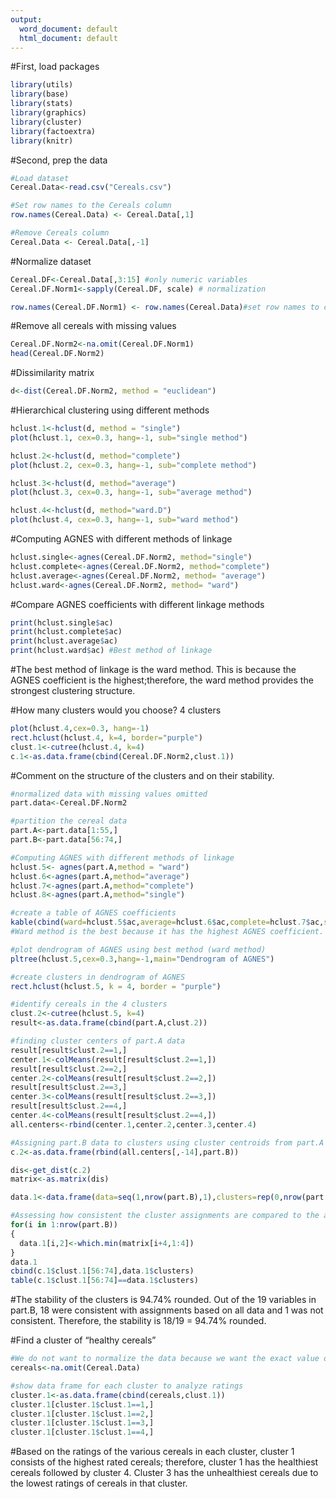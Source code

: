 ---
output:
  word_document: default
  html_document: default
---

#First, load packages
```{r}
library(utils)
library(base)
library(stats)
library(graphics)
library(cluster)
library(factoextra)
library(knitr)
```

#Second, prep the data
```{r}
#Load dataset
Cereal.Data<-read.csv("Cereals.csv") 

#Set row names to the Cereals column
row.names(Cereal.Data) <- Cereal.Data[,1]

#Remove Cereals column
Cereal.Data <- Cereal.Data[,-1]
```

#Normalize dataset
```{r}
Cereal.DF<-Cereal.Data[,3:15] #only numeric variables
Cereal.DF.Norm1<-sapply(Cereal.DF, scale) # normalization

row.names(Cereal.DF.Norm1) <- row.names(Cereal.Data)#set row names to cereal names
```

#Remove all cereals with missing values
```{r}
Cereal.DF.Norm2<-na.omit(Cereal.DF.Norm1)
head(Cereal.DF.Norm2)
```
#Dissimilarity matrix 
```{r}
d<-dist(Cereal.DF.Norm2, method = "euclidean")
```

#Hierarchical clustering using different methods
```{r}
hclust.1<-hclust(d, method = "single")
plot(hclust.1, cex=0.3, hang=-1, sub="single method")

hclust.2<-hclust(d, method="complete")
plot(hclust.2, cex=0.3, hang=-1, sub="complete method")

hclust.3<-hclust(d, method="average")
plot(hclust.3, cex=0.3, hang=-1, sub="average method")

hclust.4<-hclust(d, method="ward.D")
plot(hclust.4, cex=0.3, hang=-1, sub="ward method")
```

#Computing AGNES with different methods of linkage
```{r}
hclust.single<-agnes(Cereal.DF.Norm2, method="single")
hclust.complete<-agnes(Cereal.DF.Norm2, method="complete")
hclust.average<-agnes(Cereal.DF.Norm2, method= "average")
hclust.ward<-agnes(Cereal.DF.Norm2, method= "ward")
```

#Compare AGNES coefficients with different linkage methods
```{r}
print(hclust.single$ac)
print(hclust.complete$ac)
print(hclust.average$ac)
print(hclust.ward$ac) #Best method of linkage
```
#The best method of linkage is the ward method. This is because the AGNES coefficient is the highest;therefore, the ward method provides the strongest clustering structure.

#How many clusters would you choose? 4 clusters
```{r}
plot(hclust.4,cex=0.3, hang=-1)
rect.hclust(hclust.4, k=4, border="purple")
clust.1<-cutree(hclust.4, k=4)
c.1<-as.data.frame(cbind(Cereal.DF.Norm2,clust.1))
```

#Comment on the structure of the clusters and on their stability.
```{r}
#normalized data with missing values omitted
part.data<-Cereal.DF.Norm2

#partition the cereal data
part.A<-part.data[1:55,]
part.B<-part.data[56:74,]

#Computing AGNES with different methods of linkage
hclust.5<- agnes(part.A,method = "ward")
hclust.6<-agnes(part.A,method="average")
hclust.7<-agnes(part.A,method="complete")
hclust.8<-agnes(part.A,method="single")

#create a table of AGNES coefficients
kable(cbind(ward=hclust.5$ac,average=hclust.6$ac,complete=hclust.7$ac,single=hclust.8$ac))
#Ward method is the best because it has the highest AGNES coefficient. 

#plot dendrogram of AGNES using best method (ward method)
pltree(hclust.5,cex=0.3,hang=-1,main="Dendrogram of AGNES")

#create clusters in dendrogram of AGNES
rect.hclust(hclust.5, k = 4, border = "purple")

#identify cereals in the 4 clusters
clust.2<-cutree(hclust.5, k=4)
result<-as.data.frame(cbind(part.A,clust.2))

#finding cluster centers of part.A data
result[result$clust.2==1,]
center.1<-colMeans(result[result$clust.2==1,])
result[result$clust.2==2,]
center.2<-colMeans(result[result$clust.2==2,])
result[result$clust.2==3,]
center.3<-colMeans(result[result$clust.2==3,])
result[result$clust.2==4,]
center.4<-colMeans(result[result$clust.2==4,])
all.centers<-rbind(center.1,center.2,center.3,center.4)

#Assigning part.B data to clusters using cluster centroids from part.A data
c.2<-as.data.frame(rbind(all.centers[,-14],part.B))

dis<-get_dist(c.2)
matrix<-as.matrix(dis)

data.1<-data.frame(data=seq(1,nrow(part.B),1),clusters=rep(0,nrow(part.B)))

#Assessing how consistent the cluster assignments are compared to the assignments based on all data.
for(i in 1:nrow(part.B))
{
  data.1[i,2]<-which.min(matrix[i+4,1:4])
}
data.1
cbind(c.1$clust.1[56:74],data.1$clusters)
table(c.1$clust.1[56:74]==data.1$clusters)
```
#The stability of the clusters is 94.74% rounded. Out of the 19 variables in part.B, 18 were consistent with assignments based on all data and 1 was not consistent. Therefore, the stability is 18/19 = 94.74% rounded.

#Find a cluster of "healthy cereals" 
```{r}
#We do not want to normalize the data because we want the exact value of the ratings to determine the healthy cereals. We still want to omit missing values.
cereals<-na.omit(Cereal.Data)

#show data frame for each cluster to analyze ratings
cluster.1<-as.data.frame(cbind(cereals,clust.1))
cluster.1[cluster.1$clust.1==1,]
cluster.1[cluster.1$clust.1==2,]
cluster.1[cluster.1$clust.1==3,]
cluster.1[cluster.1$clust.1==4,]

```
#Based on the ratings of the various cereals in each cluster, cluster 1 consists of the highest rated cereals; therefore, cluster 1 has the healthiest cereals followed by cluster 4. Cluster 3 has the unhealthiest cereals due to the lowest ratings of cereals in that cluster. 



